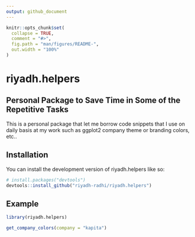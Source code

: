 ```yaml
---
output: github_document
---
```


<!-- README.md is generated from README.Rmd. Please edit that file -->

```r
knitr::opts_chunk$set(
  collapse = TRUE,
  comment = "#>",
  fig.path = "man/figures/README-",
  out.width = "100%"
)
```

# riyadh.helpers

<!-- badges: start -->
<!-- badges: end -->

## Personal Package to Save Time in Some of the Repetitive Tasks

This is a personal package that let me borrow code snippets that I use on daily basis at my work such as ggplot2 company theme or branding colors, etc..

## Installation

You can install the development version of riyadh.helpers like so:

``` r
# install.packages("devtools")
devtools::install_github("riyadh-radhi/riyadh.helpers")
```

## Example


```r
library(riyadh.helpers)

get_company_colors(company = "kapita")
```
